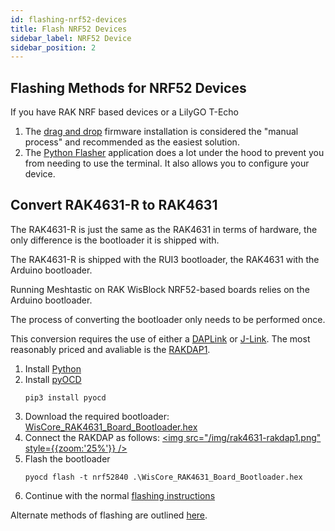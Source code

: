 ```yaml
---
id: flashing-nrf52-devices
title: Flash NRF52 Devices
sidebar_label: NRF52 Device
sidebar_position: 2
---
```


## Flashing Methods for NRF52 Devices

If you have RAK NRF based devices or a LilyGO T-Echo

1. The [drag and drop](/docs/getting-started/flashing-firmware/nrf52/drag-n-drop) firmware installation is considered the "manual process" and recommended as the easiest solution.
2. The [Python Flasher](/docs/software/python/flasher) application does a lot under the hood to prevent you from needing to use the terminal. It also allows you to configure your device.

## Convert RAK4631-R to RAK4631

The RAK4631-R is just the same as the RAK4631 in terms of hardware, the only difference is the bootloader it is shipped with.

The RAK4631-R is shipped with the RUI3 bootloader, the RAK4631 with the Arduino bootloader.

Running Meshtastic on RAK WisBlock NRF52-based boards relies on the Arduino bootloader.

The process of converting the bootloader only needs to be performed once.

This conversion requires the use of either a [DAPLink](https://daplink.io/) or [J-Link](https://www.segger.com/products/debug-probes/j-link/). The most reasonably priced and avaliable is the [RAKDAP1](https://store.rakwireless.com/products/daplink-tool).

1. Install [Python](https://www.python.org/downloads/)
2. Install [pyOCD](https://pyocd.io/)
   ```shell
   pip3 install pyocd
   ```
3. Download the required bootloader: [WisCore_RAK4631_Board_Bootloader.hex](https://github.com/RAKWireless/WisBlock/releases/download/0.4.2/WisCore_RAK4631_Board_Bootloader.hex)
4. Connect the RAKDAP as follows:
   [<img src="/img/rak4631-rakdap1.png" style={{zoom:'25%'}} />](/img/rak4631-rakdap1.png)
5. Flash the bootloader
   ```shell
   pyocd flash -t nrf52840 .\WisCore_RAK4631_Board_Bootloader.hex
   ```
6. Continue with the normal [flashing instructions](/docs/getting-started/flashing-firmware/nrf52/drag-n-drop)

Alternate methods of flashing are outlined [here](https://github.com/RAKWireless/WisBlock/tree/master/bootloader/RAK4630).